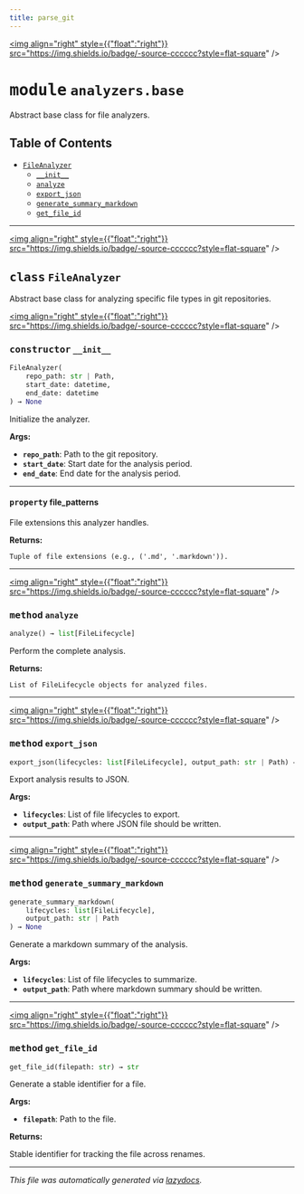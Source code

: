 ```yaml
---
title: parse_git
---
```


<a href="https://github.com/drothermel/%24%7BREPO%7D/blob/main/src/parse_git/analyzers/base.py"><img align="right" style={{"float":"right"}} src="https://img.shields.io/badge/-source-cccccc?style=flat-square" /></a>

# <kbd>module</kbd> `analyzers.base`
Abstract base class for file analyzers.


## Table of Contents
- [`FileAnalyzer`](./parse_git.analyzers.base#class-fileanalyzer)
	- [`__init__`](./parse_git.analyzers.base#constructor---init--)
	- [`analyze`](./parse_git.analyzers.base#method-analyze)
	- [`export_json`](./parse_git.analyzers.base#method-export-json)
	- [`generate_summary_markdown`](./parse_git.analyzers.base#method-generate-summary-markdown)
	- [`get_file_id`](./parse_git.analyzers.base#method-get-file-id)




---

<a href="https://github.com/drothermel/%24%7BREPO%7D/blob/main/src/parse_git/analyzers/base.py#L10"><img align="right" style={{"float":"right"}} src="https://img.shields.io/badge/-source-cccccc?style=flat-square" /></a>

## <kbd>class</kbd> `FileAnalyzer`
Abstract base class for analyzing specific file types in git repositories.


<a href="https://github.com/drothermel/%24%7BREPO%7D/blob/main/src/parse_git/analyzers/base.py#L13"><img align="right" style={{"float":"right"}} src="https://img.shields.io/badge/-source-cccccc?style=flat-square" /></a>

### <kbd>constructor</kbd> `__init__`

```python
FileAnalyzer(
    repo_path: str | Path,
    start_date: datetime,
    end_date: datetime
) → None
```

Initialize the analyzer.


**Args:**

- <b>`repo_path`</b>: Path to the git repository.
- <b>`start_date`</b>: Start date for the analysis period.
- <b>`end_date`</b>: End date for the analysis period.



---

#### <kbd>property</kbd> file_patterns

File extensions this analyzer handles.


**Returns:**

    Tuple of file extensions (e.g., ('.md', '.markdown')).




---

<a href="https://github.com/drothermel/%24%7BREPO%7D/blob/main/src/parse_git/analyzers/base.py#L36"><img align="right" style={{"float":"right"}} src="https://img.shields.io/badge/-source-cccccc?style=flat-square" /></a>

### <kbd>method</kbd> `analyze`

```python
analyze() → list[FileLifecycle]
```

Perform the complete analysis.


**Returns:**

    List of FileLifecycle objects for analyzed files.


---

<a href="https://github.com/drothermel/%24%7BREPO%7D/blob/main/src/parse_git/analyzers/base.py#L55"><img align="right" style={{"float":"right"}} src="https://img.shields.io/badge/-source-cccccc?style=flat-square" /></a>

### <kbd>method</kbd> `export_json`

```python
export_json(lifecycles: list[FileLifecycle], output_path: str | Path) → None
```

Export analysis results to JSON.


**Args:**

- <b>`lifecycles`</b>: List of file lifecycles to export.
- <b>`output_path`</b>: Path where JSON file should be written.


---

<a href="https://github.com/drothermel/%24%7BREPO%7D/blob/main/src/parse_git/analyzers/base.py#L103"><img align="right" style={{"float":"right"}} src="https://img.shields.io/badge/-source-cccccc?style=flat-square" /></a>

### <kbd>method</kbd> `generate_summary_markdown`

```python
generate_summary_markdown(
    lifecycles: list[FileLifecycle],
    output_path: str | Path
) → None
```

Generate a markdown summary of the analysis.


**Args:**

- <b>`lifecycles`</b>: List of file lifecycles to summarize.
- <b>`output_path`</b>: Path where markdown summary should be written.


---

<a href="https://github.com/drothermel/%24%7BREPO%7D/blob/main/src/parse_git/analyzers/base.py#L44"><img align="right" style={{"float":"right"}} src="https://img.shields.io/badge/-source-cccccc?style=flat-square" /></a>

### <kbd>method</kbd> `get_file_id`

```python
get_file_id(filepath: str) → str
```

Generate a stable identifier for a file.


**Args:**

- <b>`filepath`</b>: Path to the file.


**Returns:**

Stable identifier for tracking the file across renames.





---

_This file was automatically generated via [lazydocs](https://github.com/ml-tooling/lazydocs)._
